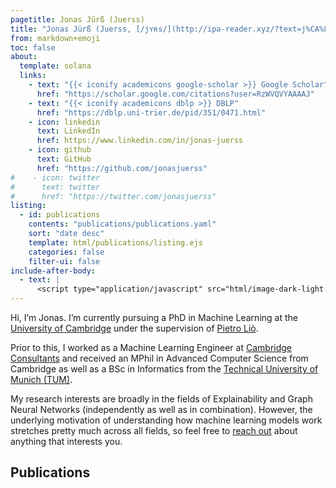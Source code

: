 ```yaml
---
pagetitle: Jonas Jürß (Juerss)
title: "Jonas Jürß (Juerss, [/jʏʀs/](http://ipa-reader.xyz/?text=j%CA%8F%CA%80s&voice=Marlene))" # ^[footnote text.]" # /jʏʀs/
from: markdown+emoji
toc: false
about:
  template: solana
  links:
    - text: "{{< iconify academicons google-scholar >}} Google Scholar"
      href: "https://scholar.google.com/citations?user=RzWVQVYAAAAJ"
    - text: "{{< iconify academicons dblp >}} DBLP"
      href: "https://dblp.uni-trier.de/pid/351/0471.html"
    - icon: linkedin
      text: LinkedIn
      href: https://www.linkedin.com/in/jonas-juerss
    - icon: github
      text: GitHub
      href: "https://github.com/jonasjuerss"
#    - icon: twitter
#      text: twitter
#      href: "https://twitter.com/jonasjuerss"
listing:
  - id: publications
    contents: "publications/publications.yaml"
    sort: "date desc"
    template: html/publications/listing.ejs
    categories: false 
    filter-ui: false
include-after-body:
  - text: |
      <script type="application/javascript" src="html/image-dark-light.js"></script>
---
```


Hi, I'm Jonas. I'm currently pursuing a PhD in Machine Learning at the
[University of Cambridge](https://www.cam.ac.uk/) under the supervision of
[Pietro Liò](https://www.cl.cam.ac.uk/~pl219/).

Prior to this, I worked as a Machine Learning Engineer at
[Cambridge Consultants](https://www.cambridgeconsultants.com/) and received an MPhil in
Advanced Computer Science from Cambridge as well as a BSc in Informatics from the
[Technical University of Munich (TUM)](https://www.tum.de/).

My research interests are broadly in the fields of Explainability and Graph Neural
Networks (independently as well as in combination).
However, the underlying motivation of understanding how machine learning models work
stretches pretty much across all fields, so feel free to
[reach out](mailto:jj570@cl.cam.ac.uk) about anything that interests you.

## Publications

:::{#publications}
:::